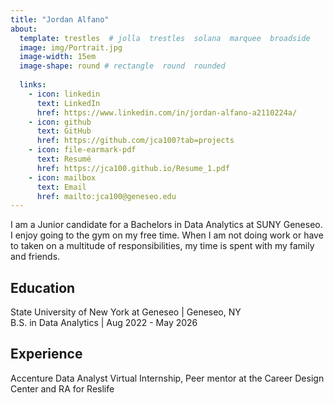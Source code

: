 ```yaml
---
title: "Jordan Alfano"
about:
  template: trestles  # jolla  trestles  solana  marquee  broadside
  image: img/Portrait.jpg 
  image-width: 15em
  image-shape: round # rectangle  round  rounded
  
  links:
    - icon: linkedin
      text: LinkedIn
      href: https://www.linkedin.com/in/jordan-alfano-a2110224a/
    - icon: github
      text: GitHub
      href: https://github.com/jca100?tab=projects
    - icon: file-earmark-pdf
      text: Resumé
      href: https://jca100.github.io/Resume_1.pdf
    - icon: mailbox
      text: Email
      href: mailto:jca100@geneseo.edu
---
```


I am a Junior candidate for a Bachelors in Data Analytics at SUNY Geneseo. I enjoy going to the gym on my free time. When I am not doing work or have to taken on a multitude of responsibilities, my time is spent with my family and friends. 


## Education

State University of New York at Geneseo | Geneseo, NY <br>
B.S. in Data Analytics | Aug 2022 - May 2026 <br>


## Experience
Accenture Data Analyst Virtual Internship, 
Peer mentor at the Career Design Center and 
RA for Reslife 



